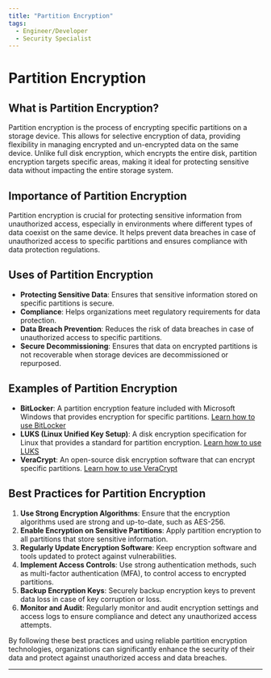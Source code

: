 ```yaml
---
title: "Partition Encryption"
tags:
  - Engineer/Developer
  - Security Specialist
---
```



<TagProvider>
<TagFilter />

# Partition Encryption

<TagList tags={frontmatter.tags} />
<AttributionList contributors={frontmatter.contributors} />

## What is Partition Encryption?

Partition encryption is the process of encrypting specific partitions on a storage device. This allows for selective
encryption of data, providing flexibility in managing encrypted and un-encrypted data on the same device. Unlike full
disk encryption, which encrypts the entire disk, partition encryption targets specific areas, making it ideal for
protecting sensitive data without impacting the entire storage system.

## Importance of Partition Encryption

Partition encryption is crucial for protecting sensitive information from unauthorized access, especially in
environments where different types of data coexist on the same device. It helps prevent data breaches in case of
unauthorized access to specific partitions and ensures compliance with data protection regulations.

## Uses of Partition Encryption

- **Protecting Sensitive Data**: Ensures that sensitive information stored on specific partitions is secure.
- **Compliance**: Helps organizations meet regulatory requirements for data protection.
- **Data Breach Prevention**: Reduces the risk of data breaches in case of unauthorized access to specific partitions.
- **Secure Decommissioning**: Ensures that data on encrypted partitions is not recoverable when storage devices are
decommissioned or repurposed.

## Examples of Partition Encryption

- **BitLocker**: A partition encryption feature included with Microsoft Windows that provides encryption for specific
  partitions. [Learn how to use
  BitLocker](https://docs.microsoft.com/en-us/windows/security/information-protection/bitlocker/bitlocker-overview)
- **LUKS (Linux Unified Key Setup)**: A disk encryption specification for Linux that provides a standard for partition
  encryption. [Learn how to use LUKS](https://gitlab.com/cryptsetup/cryptsetup/-/wikis/FrequentlyAskedQuestions)
- **VeraCrypt**: An open-source disk encryption software that can encrypt specific partitions. [Learn how to use
  VeraCrypt](https://www.veracrypt.fr/en/Documentation.html)

## Best Practices for Partition Encryption

1. **Use Strong Encryption Algorithms**: Ensure that the encryption algorithms used are strong and up-to-date, such as
  AES-256.
2. **Enable Encryption on Sensitive Partitions**: Apply partition encryption to all partitions that store sensitive
  information.
3. **Regularly Update Encryption Software**: Keep encryption software and tools updated to protect against
  vulnerabilities.
4. **Implement Access Controls**: Use strong authentication methods, such as multi-factor authentication (MFA), to
  control access to encrypted partitions.
5. **Backup Encryption Keys**: Securely backup encryption keys to prevent data loss in case of key corruption or loss.
6. **Monitor and Audit**: Regularly monitor and audit encryption settings and access logs to ensure compliance and
  detect any unauthorized access attempts.

By following these best practices and using reliable partition encryption technologies, organizations can significantly
enhance the security of their data and protect against unauthorized access and data breaches.

---

</TagProvider>
<ContributeFooter />
